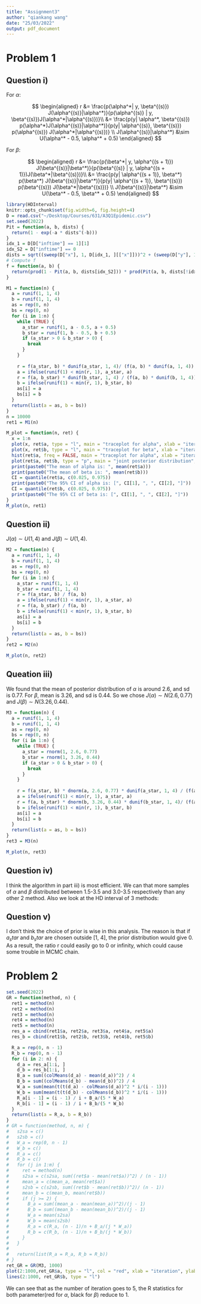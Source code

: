 ```yaml
---
title: "Assignment3"
author: "qiankang wang"
date: "25/03/2022"
output: pdf_document
---
```


# Problem 1

## Question i)

For $\alpha$:

$$
\begin{aligned}
r &= \frac{p(\alpha^*| y, \beta^{(s)}) J(\alpha^{(s)}|\alpha^*)}{p(\alpha^{(s)} | y, \beta^{(s)})J(\alpha^*|\alpha^{(s)})}\\
&= \frac{p(y| \alpha^*, \beta^{(s)}) p(\alpha^*)J(\alpha^{(s)}|\alpha^*)}{p(y| \alpha^{(s)}, \beta^{(s)}) p(\alpha^{(s)}) J(\alpha^*|\alpha^{(s)})} \\
J(\alpha^{(s)}|\alpha^*) &\sim U(\alpha^* - 0.5, \alpha^* + 0.5)
\end{aligned}
$$

For $\beta$:

$$
\begin{aligned}
r &= \frac{p(\beta^*| y, \alpha^{(s + 1)}) J(\beta^{(s)}|\beta^*)}{p(\beta^{(s)} | y, \alpha^{(s + 1)})J(\beta^*|\beta^{(s)})}\\
&= \frac{p(y| \alpha^{(s + 1)}, \beta^*) p(\beta^*) J(\beta^{(s)}|\beta^*)}{p(y| \alpha^{(s + 1)}, \beta^{(s)}) p(\beta^{(s)}) J(\beta^*|\beta^{(s)})} \\
J(\beta^{(s)}|\beta^*) &\sim U(\beta^* - 0.5, \beta^* + 0.5)
\end{aligned}
$$


```r
library(HDInterval)
knitr::opts_chunk$set(fig.width=6, fig.height=4) 
D = read.csv("~/Desktop/Courses/631/A3Q1Epidemic.csv")
set.seed(2022)
Pit = function(a, b, dists) {
  return(1 - exp(-a * dists^(-b)))
}
idx_1 = D[D["inftime"] == 1][1]
idx_S2 = D["inftime"] == 0
dists = sqrt((sweep(D["x"], 1, D[idx_1, ][["x"]]))^2 + (sweep(D["y"], 1, D[idx_1, ][["y"]]))^2)
# Compute f
f = function(a, b) {
  return(prod(1 - Pit(a, b, dists[idx_S2])) * prod(Pit(a, b, dists[!idx_S2])))
}

M1 = function(n) {
  a = runif(1, 1, 4)
  b = runif(1, 1, 4)
  as = rep(0, n)
  bs = rep(0, n)
  for (i in 1:n) {
    while (TRUE) {
      a_star = runif(1, a - 0.5, a + 0.5)
      b_star = runif(1, b - 0.5, b + 0.5)
      if (a_star > 0 & b_star > 0) {
        break
      }
    }
    
    r = f(a_star, b) * dunif(a_star, 1, 4)/ (f(a, b) * dunif(a, 1, 4))
    a = ifelse(runif(1) < min(r, 1), a_star, a)
    r = f(a, b_star) * dunif(b_star, 1, 4) / (f(a, b) * dunif(b, 1, 4))
    b = ifelse(runif(1) < min(r, 1), b_star, b)
    as[i] = a
    bs[i] = b
  }
  return(list(a = as, b = bs))
}
n = 10000
ret1 = M1(n)
```

```r
M_plot = function(n, ret) {
  x = 1:n
  plot(x, ret$a, type = "l", main = "traceplot for alpha", xlab = "iteration", ylab = "alpha")
  plot(x, ret$b, type = "l", main = "traceplot for beta", xlab = "iteration", ylab = "beta")
  hist(ret$a, freq = FALSE, main = "traceplot for alpha", xlab = "iteration", ylab = "alpha")
  plot(ret$a, ret$b, type = "p", main = "joint posterior distribution", xlab = "alpha", ylab = "beta")
  print(paste0("The mean of alpha is: ", mean(ret$a)))
  print(paste0("The mean of beta is: ", mean(ret$b)))
  CI = quantile(ret$a, c(0.025, 0.975))
  print(paste0("The 95% CI of alpha is: [", CI[1], ", ", CI[2], "]"))
  CI = quantile(ret$b, c(0.025, 0.975))
  print(paste0("The 95% CI of beta is: [", CI[1], ", ", CI[2], "]"))
}
M_plot(n, ret1)
```

## Question ii)

$J(\alpha) \sim U(1, 4)$ and $J(\beta) \sim U(1, 4)$.

```r
M2 = function(n) {
  a = runif(1, 1, 4)
  b = runif(1, 1, 4)
  as = rep(0, n)
  bs = rep(0, n)
  for (i in 1:n) {
    a_star = runif(1, 1, 4)
    b_star = runif(1, 1, 4)
    r = f(a_star, b) / f(a, b)
    a = ifelse(runif(1) < min(r, 1), a_star, a)
    r = f(a, b_star) / f(a, b)
    b = ifelse(runif(1) < min(r, 1), b_star, b)
    as[i] = a
    bs[i] = b
  }
  return(list(a = as, b = bs))
}
ret2 = M2(n)
```

```r
M_plot(n, ret2)
```

## Queation iii)

We found that the mean of posterior distribution of $\alpha$ is around 2.6, and sd is 0.77. For $\beta$, mean is 3.26, and sd is 0.44. So we chose $J(\alpha) \sim N(2.6, 0.77)$ and $J(\beta) \sim N(3.26, 0.44)$.

```r
M3 = function(n) {
  a = runif(1, 1, 4)
  b = runif(1, 1, 4)
  as = rep(0, n)
  bs = rep(0, n)
  for (i in 1:n) {
    while (TRUE) {
      a_star = rnorm(1, 2.6, 0.77)
      b_star = rnorm(1, 3.26, 0.44)
      if (a_star > 0 & b_star > 0) {
        break
      }
    }
    
    r = f(a_star, b) * dnorm(a, 2.6, 0.77) * dunif(a_star, 1, 4) / (f(a, b) * dnorm(a_star, 2.6, 0.77) * dunif(a, 1, 4))
    a = ifelse(runif(1) < min(r, 1), a_star, a)
    r = f(a, b_star) * dnorm(b, 3.26, 0.44) * dunif(b_star, 1, 4)/ (f(a, b) * dnorm(b_star, 3.26, 0.44) * dunif(b, 1, 4))
    b = ifelse(runif(1) < min(r, 1), b_star, b)
    as[i] = a
    bs[i] = b
  }
  return(list(a = as, b = bs))
}
ret3 = M3(n)
```

```r
M_plot(n, ret3)
```

## Question iv)

I think the algorithm in part iii) is most efficient. We can that more samples of $\alpha$ and $\beta$ distributed between 1.5-3.5 and 3.0-3.5 respectively than any other 2 method. Also we look at the HD interval of 3 methods:


## Question v)

I don't think the choice of prior is wise in this analysis. The reason is that if $a_star$ and $b_star$ are chosen outside [1, 4], the prior distribution would give 0. As a result, the ratio r could easily go to 0 or infinity, which could cause some trouble in MCMC chain.

# Problem 2


```r
set.seed(2022)
GR = function(method, n) {
  ret1 = method(n)
  ret2 = method(n)
  ret3 = method(n)
  ret4 = method(n)
  ret5 = method(n)
  res_a = cbind(ret1$a, ret2$a, ret3$a, ret4$a, ret5$a)
  res_b = cbind(ret1$b, ret2$b, ret3$b, ret4$b, ret5$b)

  R_a = rep(0, n - 1)
  R_b = rep(0, n - 1)
  for (i in 2: n) {
    d_a = res_a[1:i, ]
    d_b = res_b[1:i, ]
    B_a = sum((colMeans(d_a) - mean(d_a))^2) / 4
    B_b = sum((colMeans(d_b) - mean(d_b))^2) / 4
    W_a = sum(mean(t(t(d_a) - colMeans(d_a))^2 * i/(i - 1)))
    W_b = sum(mean(t(t(d_b) - colMeans(d_b))^2 * i/(i - 1)))
    R_a[i - 1] = (i - 1) / i + B_a/(5 * W_a)
    R_b[i - 1] = (i - 1) / i + B_b/(5 * W_b)  
  }
  return(list(a = R_a, b = R_b))
}
# GR = function(method, n, m) {
#   s2sa = c()
#   s2sb = c()
#   W_a = rep(0, n - 1)
#   W_b = c()
#   R_a = c()
#   R_b = c()
#   for (j in 1:m) {
#     ret = method(n)
#     s2sa = c(s2sa, sum((ret$a - mean(ret$a))^2) / (n - 1))
#     mean_a = c(mean_a, mean(ret$a))
#     s2sb = c(s2sb, sum((ret$b - mean(ret$b))^2)/ (n - 1))
#     mean_b = c(mean_b, mean(ret$b))
#     if (j >= 2) {
#       B_a = sum((mean_a - mean(mean_a))^2)/(j - 1)
#       B_b = sum((mean_b - mean(mean_b))^2)/(j - 1)
#       W_a = mean(s2sa)
#       W_b = mean(s2sb)
#       R_a = c(R_a, (n - 1)/n + B_a/(j * W_a))
#       R_b = c(R_b, (n - 1)/n + B_b/(j * W_b))
#     }
#   }
# 
#   return(list(R_a = R_a, R_b = R_b))
# }
ret_GR = GR(M3, 1000)
plot(2:1000,ret_GR$a, type = "l", col = "red", xlab = "iteration", ylab = "R")
lines(2:1000, ret_GR$b, type = "l")
```

We can see that as the number of iteration goes to 5, the R statistics for both parameter(red for $\alpha$, black for $\beta$) reduce to 1.

